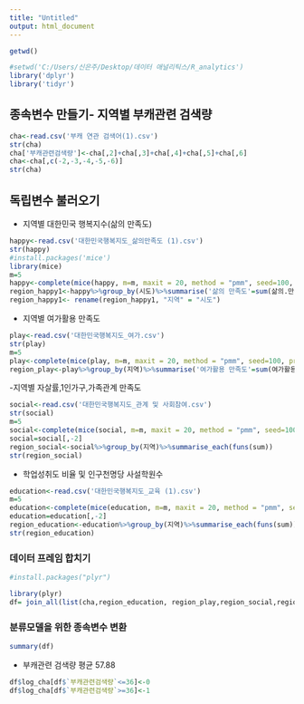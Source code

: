 ```yaml
---
title: "Untitled"
output: html_document
---
```

```r
getwd()

#setwd('C:/Users/신은주/Desktop/데이터 애널리틱스/R_analytics')
library('dplyr')
library('tidyr')
```
## 종속변수 만들기- 지역별 부캐관련 검색량
```r
cha<-read.csv('부캐 연관 검색어(1).csv')
str(cha)
cha['부캐관련검색량']<-cha[,2]+cha[,3]+cha[,4]+cha[,5]+cha[,6]
cha<-cha[,c(-2,-3,-4,-5,-6)]
str(cha)
```
## 독립변수 불러오기
- 지역별 대한민국 행복지수(삶의 만족도)
```r
happy<-read.csv('대한민국행복지도_삶의만족도 (1).csv')
str(happy)
#install.packages('mice')
library(mice)
m=5
happy<-complete(mice(happy, m=m, maxit = 20, method = "pmm", seed=100, print=F)) # 결측치 예상값으로 채우기기
region_happy1<-happy%>%group_by(시도)%>%summarise('삶의 만족도'=sum(삶의.만족도))
region_happy1<- rename(region_happy1, "지역" = "시도")
```
- 지역별 여가활용 만족도
```r
play<-read.csv('대한민국행복지도_여가.csv')
str(play)
m=5
play<-complete(mice(play, m=m, maxit = 20, method = "pmm", seed=100, print=F)) # 결측치 두개 예측치로 채우기
region_play<-play%>%group_by(지역)%>%summarise('여가활용 만족도'=sum(여가활용.만족도.b.))
```
-지역별 자살률,1인가구,가족관계 만족도
```r
social<-read.csv('대한민국행복지도_관계 및 사회참여.csv')
str(social)
m=5
social<-complete(mice(social, m=m, maxit = 20, method = "pmm", seed=100, print=F))
social=social[,-2]
region_social<-social%>%group_by(지역)%>%summarise_each(funs(sum))
str(region_social)
```
- 학업성취도 비율 및 인구천명당 사설학원수
```r
education<-read.csv('대한민국행복지도_교육 (1).csv')
m=5
education<-complete(mice(education, m=m, maxit = 20, method = "pmm", seed=100, print=F))
education=education[,-2]
region_education<-education%>%group_by(지역)%>%summarise_each(funs(sum))
str(region_education)
```
### 데이터 프레임 합치기
```r
#install.packages("plyr")

library(plyr)
df= join_all(list(cha,region_education, region_play,region_social,region_happy1), by="지역", type="inner")
```

### 분류모델을 위한 종속변수 변환
```r
summary(df) 
```
- 부캐관련 검색량 평균 57.88
```r
df$log_cha[df$`부캐관련검색량`<=36]<-0
df$log_cha[df$`부캐관련검색량`>=36]<-1

```

